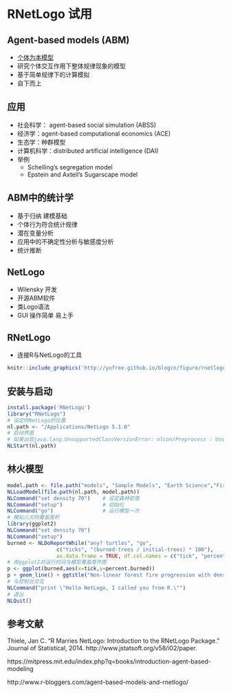 # RNetLogo 试用

## Agent-based models (ABM)

- [个体为本模型](https://zh.wikipedia.org/wiki/%E4%B8%AA%E4%BD%93%E4%B8%BA%E6%9C%AC%E6%A8%A1%E5%9E%8B)
- 研究个体交互作用下整体规律现象的模型
- 基于简单规律下的计算模拟
- 自下而上

## 应用

- 社会科学： agent-based social simulation (ABSS)
- 经济学：agent-based computational economics (ACE)
- 生态学：种群模型
- 计算机科学：distributed artificial intelligence (DAI)
- 举例
    - Schelling’s segregation model 
    - Epstein and Axtell's Sugarscape model 

## ABM中的统计学

- 基于归纳 建模基础
- 个体行为符合统计规律
- 潜在变量分析
- 应用中的不确定性分析与敏感度分析
- 统计推断

## NetLogo

- Wilensky 开发
- 开源ABM软件
- 类Logo语法
- GUI 操作简单 易上手

## RNetLogo

- 连接R与NetLogo的工具

```r
knitr::include_graphics('http://yufree.github.io/blogcn/figure/rnetlogo.png')
```

## 安装与启动

``` r
install.package('RNetLogo')
library("RNetLogo")
# 设定你NetLogo的位置
nl.path <- "/Applications/NetLogo 5.1.0"
# 启动界面 
# 如果出现java.lang.UnsupportedClassVersionError: nlcon/Preprocess : Unsupported major.minor version 51.0 建议试用JGR作为IDE rJava与RStudio目前有点不配合
NLStart(nl.path)
```

## 林火模型

``` r
model.path <- file.path("models", "Sample Models", "Earth Science","Fire.nlogo")
NLLoadModel(file.path(nl.path, model.path))
NLCommand("set density 70")    # 设定森林密度
NLCommand("setup")             # 初始化 
NLCommand("go")                # 运行模型一次
# 模拟火灾的覆盖面积
library(ggplot2)
NLCommand("set density 70")
NLCommand("setup")
burned <- NLDoReportWhile("any? turtles", "go",
                c("ticks", "(burned-trees / initial-trees) * 100"),
                as.data.frame = TRUE, df.col.names = c("tick", "percent.burned"))
# 用ggplot2对运行时间与模型覆盖度作图
p <- ggplot(burned,aes(x=tick,y=percent.burned))
p + geom_line() + ggtitle("Non-linear forest fire progression with density = 60")
# 与控制台交互
NLCommand("print \"Hello NetLogo, I called you from R.\"")
# 退出
NLQuit()
```

## 参考文献

Thiele, Jan C. “R Marries NetLogo: Introduction to the RNetLogo Package.” Journal of Statistical, 2014. http://www.jstatsoft.org/v58/i02/paper.

https://mitpress.mit.edu/index.php?q=books/introduction-agent-based-modeling

http://www.r-bloggers.com/agent-based-models-and-rnetlogo/
